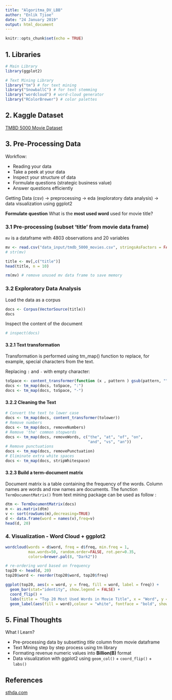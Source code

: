 ```yaml
---
title: "Algoritma_DV_LBB"
author: "Enlik Tjioe"
date: "24 January 2019"
output: html_document
---
```


```r
knitr::opts_chunk$set(echo = TRUE)
```

## 1. Libraries
```r
# Main Library
library(ggplot2)

# Text Mining Library
library("tm") # for text mining
library("SnowballC") # for text stemming
library("wordcloud") # word-cloud generator 
library("RColorBrewer") # color palettes
```

## 2. Kaggle Dataset
[TMBD 5000 Movie Dataset](https://www.kaggle.com/tmdb/tmdb-movie-metadata)


## 3. Pre-Processing Data
Workflow:

* Reading your data
* Take a peek at your data
* Inspect your structure of data
* Formulate questions (strategic business value)
* Answer questions efficiently

Getting Data (csv) -> preprocessing -> eda (exploratory data analysis) -> data visualization using ggplot2

**Formulate question**
What is the **most used word** used for movie title?

### 3.1 Pre-processing (subset 'title' from movie data frame)
`mv` is a dataframe with 4803 observations and 20 variables
```r
mv <- read.csv("data_input/tmdb_5000_movies.csv", stringsAsFactors = FALSE)
# str(mv)

title <- mv[,c("title")]
head(title, n = 10)

rm(mv) # remove unused mv data frame to save memory

```


### 3.2 Exploratory Data Analysis
Load the data as a corpus
```r
docs <- Corpus(VectorSource(title))
docs
```

Inspect the content of the document
```r
# inspect(docs)
```
 

#### 3.2.1 Text transformation
Transformation is performed using tm_map() function to replace, for example, special characters from the text.

Replacing `:` and `-` with empty character:
```r
toSpace <- content_transformer(function (x , pattern ) gsub(pattern, "", x))
docs <- tm_map(docs, toSpace, ":")
docs <- tm_map(docs, toSpace, "-")
```
#### 3.2.2 Cleaning the Text
```r
# Convert the text to lower case
docs <- tm_map(docs, content_transformer(tolower))
# Remove numbers
docs <- tm_map(docs, removeNumbers)
# Remove 'the' common stopwords
docs <- tm_map(docs, removeWords, c("the", "at", "of", "on", 
                                    "and", "vs", "an"))
# Remove punctuations
docs <- tm_map(docs, removePunctuation)
# Eliminate extra white spaces
docs <- tm_map(docs, stripWhitespace)
```

#### 3.2.3 Build a term-document matrix
Document matrix is a table containing the frequency of the words. Column names are words and row names are documents. The function `TermDocumentMatrix()` from text mining package can be used as follow :

```r
dtm <- TermDocumentMatrix(docs)
m <- as.matrix(dtm)
v <- sort(rowSums(m),decreasing=TRUE)
d <- data.frame(word = names(v),freq=v)
head(d, 20)
```


### 4. Visualization - Word Cloud + ggplot2
```r
wordcloud(words = d$word, freq = d$freq, min.freq = 1,
          max.words=50, random.order=FALSE, rot.per=0.35, 
          colors=brewer.pal(8, "Dark2"))

# re-ordering word based on frequency
top20 <- head(d, 20)
top20$word <- reorder(top20$word, top20$freq)

ggplot(top20, aes(x = word, y = freq, fill = word, label = freq)) +
  geom_bar(stat="identity", show.legend = FALSE) +
  coord_flip() +
  labs(title = "Top 20 Most Used Words in Movie Title", x = "Word", y = "Word Count") +
  geom_label(aes(fill = word),colour = "white", fontface = "bold", show.legend = FALSE)
```

## 5. Final Thoughts

What I Learn?

* Pre-processing data by subsetting *title* column from movie dataframe
* Text Mining step by step process using tm library
* Formating revenue numeric values into **Billion(B)** format
* Data visualization with ggplot2 using `geom_col()` + `coord_flip()` + `labs()`

## References
[sthda.com](http://www.sthda.com/english/wiki/text-mining-and-word-cloud-fundamentals-in-r-5-simple-steps-you-should-know)
